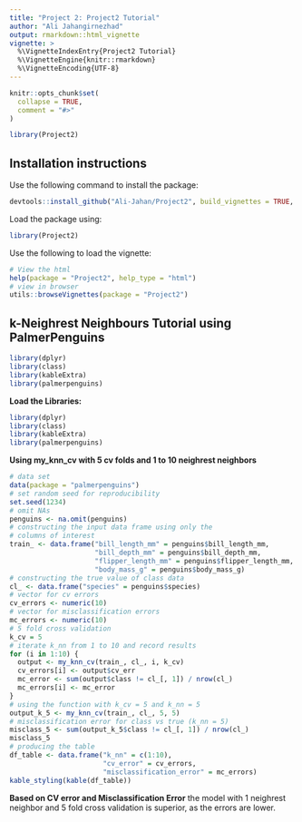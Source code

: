 ```yaml
---
title: "Project 2: Project2 Tutorial"
author: "Ali Jahangirnezhad"
output: rmarkdown::html_vignette
vignette: >
  %\VignetteIndexEntry{Project2 Tutorial}
  %\VignetteEngine{knitr::rmarkdown}
  %\VignetteEncoding{UTF-8}
---
```


```r
knitr::opts_chunk$set(
  collapse = TRUE,
  comment = "#>"
)
```

```r
library(Project2)
```
## Installation instructions
Use the following command to install the package:

```r
devtools::install_github("Ali-Jahan/Project2", build_vignettes = TRUE, build_opts = c())
```
Load the package using:
```r
library(Project2)
```
Use the following to load the vignette:
```r
# View the html
help(package = "Project2", help_type = "html")
# view in browser
utils::browseVignettes(package = "Project2")
```
## k-Neighrest Neighbours Tutorial using PalmerPenguins
```r
library(dplyr)
library(class)
library(kableExtra)
library(palmerpenguins)
```
**Load the Libraries:**
```r
library(dplyr)
library(class)
library(kableExtra)
library(palmerpenguins)
```
**Using my_knn_cv with 5 cv folds and 1 to 10 neighrest neighbors**
```r
# data set 
data(package = "palmerpenguins")
# set random seed for reproducibility 
set.seed(1234)
# omit NAs
penguins <- na.omit(penguins)
# constructing the input data frame using only the 
# columns of interest
train_ <- data.frame("bill_length_mm" = penguins$bill_length_mm, 
                     "bill_depth_mm" = penguins$bill_depth_mm, 
                     "flipper_length_mm" = penguins$flipper_length_mm,
                     "body_mass_g" = penguins$body_mass_g)
# constructing the true value of class data
cl_ <- data.frame("species" = penguins$species)
# vector for cv errors
cv_errors <- numeric(10)
# vector for misclassification errors
mc_errors <- numeric(10)
# 5 fold cross validation
k_cv = 5
# iterate k_nn from 1 to 10 and record results
for (i in 1:10) {
  output <- my_knn_cv(train_, cl_, i, k_cv)
  cv_errors[i] <- output$cv_err
  mc_error <- sum(output$class != cl_[, 1]) / nrow(cl_)
  mc_errors[i] <- mc_error
}
# using the function with k_cv = 5 and k_nn = 5
output_k_5 <- my_knn_cv(train_, cl_, 5, 5)
# misclassification error for class vs true (k_nn = 5)
misclass_5 <- sum(output_k_5$class != cl_[, 1]) / nrow(cl_)
misclass_5
# producing the table
df_table <- data.frame("k_nn" = c(1:10),
                       "cv_error" = cv_errors,
                       "misclassification_error" = mc_errors)
kable_styling(kable(df_table))
```
**Based on CV error and Misclassification Error** the model with 1 neighrest neighbor and 5 fold cross validation is superior, as the errors are lower. 
